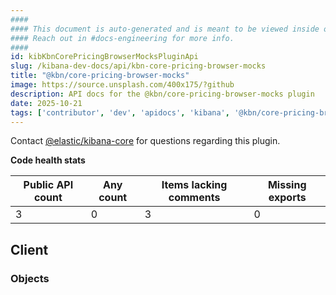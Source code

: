 ```yaml
---
####
#### This document is auto-generated and is meant to be viewed inside our experimental, new docs system.
#### Reach out in #docs-engineering for more info.
####
id: kibKbnCorePricingBrowserMocksPluginApi
slug: /kibana-dev-docs/api/kbn-core-pricing-browser-mocks
title: "@kbn/core-pricing-browser-mocks"
image: https://source.unsplash.com/400x175/?github
description: API docs for the @kbn/core-pricing-browser-mocks plugin
date: 2025-10-21
tags: ['contributor', 'dev', 'apidocs', 'kibana', '@kbn/core-pricing-browser-mocks']
---
```




Contact [@elastic/kibana-core](https://github.com/orgs/elastic/teams/kibana-core) for questions regarding this plugin.

**Code health stats**

| Public API count  | Any count | Items lacking comments | Missing exports |
|-------------------|-----------|------------------------|-----------------|
| 3 | 0 | 3 | 0 |

## Client

### Objects
<DocDefinitionList data={kbnCorePricingBrowserMocksObj.client.objects}/>


